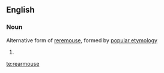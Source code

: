 ==English==

===Noun===
{{en-noun}}

Alternative form of [[reremouse]], formed by [[popular etymology]]
# {{defn|English}}

[[te:rearmouse]]